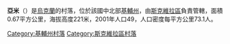 {{coord|49|42|11|N|29|33|53|E|scale:30000|display=title}}

'''亞米'''（{{lang|uk|Ями}}）是[[烏克蘭|烏克蘭]]的村落，位於該國中北部[[基輔州|基輔州]]，由[[斯克維拉區|斯克維拉區]]負責管轄，面積0.67平方公里，海拔高度221米，2001年人口49，人口密度每平方公里73.1人。

{{DEFAULTSORT:Ями}}
[[Category:基輔州村落|Category:基輔州村落]]
[[Category:斯克維拉區村落|Category:斯克維拉區村落]]
